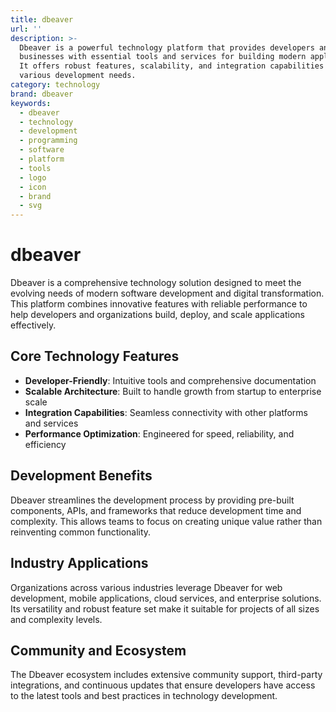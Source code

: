 ```yaml
---
title: dbeaver
url: ''
description: >-
  Dbeaver is a powerful technology platform that provides developers and
  businesses with essential tools and services for building modern applications.
  It offers robust features, scalability, and integration capabilities for
  various development needs.
category: technology
brand: dbeaver
keywords:
  - dbeaver
  - technology
  - development
  - programming
  - software
  - platform
  - tools
  - logo
  - icon
  - brand
  - svg
---
```


# dbeaver

Dbeaver is a comprehensive technology solution designed to meet the evolving needs of modern software development and digital transformation. This platform combines innovative features with reliable performance to help developers and organizations build, deploy, and scale applications effectively.

## Core Technology Features

- **Developer-Friendly**: Intuitive tools and comprehensive documentation
- **Scalable Architecture**: Built to handle growth from startup to enterprise scale
- **Integration Capabilities**: Seamless connectivity with other platforms and services
- **Performance Optimization**: Engineered for speed, reliability, and efficiency

## Development Benefits

Dbeaver streamlines the development process by providing pre-built components, APIs, and frameworks that reduce development time and complexity. This allows teams to focus on creating unique value rather than reinventing common functionality.

## Industry Applications

Organizations across various industries leverage Dbeaver for web development, mobile applications, cloud services, and enterprise solutions. Its versatility and robust feature set make it suitable for projects of all sizes and complexity levels.

## Community and Ecosystem

The Dbeaver ecosystem includes extensive community support, third-party integrations, and continuous updates that ensure developers have access to the latest tools and best practices in technology development.
